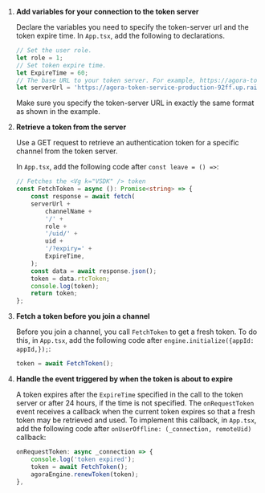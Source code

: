 <PlatformWrapper platform="react-native">

1.  **Add variables for your connection to the token server**

    Declare the variables you need to specify the token-server url and the token expire time. In `App.tsx`, add the following to declarations.
    ```typescript
    // Set the user role.
    let role = 1;
    // Set token expire time.
    let ExpireTime = 60;
    // The base URL to your token server. For example, https://agora-token-service-production-92ff.up.railway.app".
    let serverUrl = 'https://agora-token-service-production-92ff.up.railway.app';
    ```
    Make sure you specify the token-server URL in exactly the same format as shown in the example.

1.  **Retrieve a token from the server**

    Use a GET request to retrieve an authentication token for a specific channel from the token server.

    In `App.tsx`, add the following code after `const leave = () =>`:

    ```typescript
    // Fetches the <Vg k="VSDK" /> token
    const FetchToken = async (): Promise<string> => {
        const response = await fetch(
        serverUrl +
            channelName +
            '/' +
            role +
            '/uid/' +
            uid +
            '/?expiry=' +
            ExpireTime,
        );
        const data = await response.json();
        token = data.rtcToken;
        console.log(token);
        return token;
    };
    ```

1.  **Fetch a token before you join a channel**

    Before you join a channel, you call `FetchToken` to get a fresh token. To do this, in `App.tsx`, add the following code after `engine.initialize({appId: appId,});`:
    ```typescript
    token = await FetchToken();
    ```

1.  **Handle the event triggered by <Vg k="AGORA_BACKEND" /> when the token is about to expire**

    A token expires after the `ExpireTime` specified in the call to the token server or after 24 hours, if the time is not specified. The `onRequestToken` event receives a callback when the current token expires so that a fresh token may be retrieved and used. To implement this callback, in `App.tsx`, add the following code after `onUserOffline: (_connection, remoteUid)` callback:

    ```typescript
    onRequestToken: async _connection => {
        console.log('token expired');
        token = await FetchToken();
        agoraEngine.renewToken(token);
    },
    ```
</PlatformWrapper>
